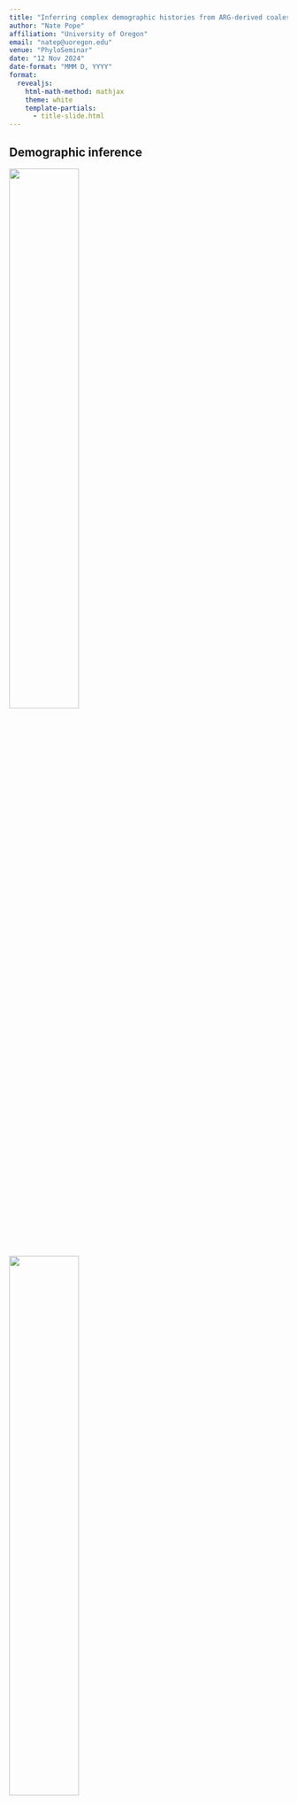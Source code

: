 ```yaml
---
title: "Inferring complex demographic histories from ARG-derived coalescence time distributions"
author: "Nate Pope"
affiliation: "University of Oregon"
email: "natep@uoregon.edu"
venue: "PhyloSeminar"
date: "12 Nov 2024"
date-format: "MMM D, YYYY"
format: 
  revealjs:
    html-math-method: mathjax
    theme: white
    template-partials:
      - title-slide.html
---
```


## Demographic inference

::: {.r-stack}

![](fig/pop-model/pop-model-0.png){.fragment .current-visible width="50%" fig-align="center" fragment-index=0}

![](fig/pop-model/pop-model-1.png){.fragment .current-visible width="50%" fig-align="center" fragment-index=1}

![](fig/pop-model/pop-model-2.png){.fragment .current-visible width="50%" fig-align="center" fragment-index=2}

![](fig/pop-model/pop-model-3.png){.fragment .current-visible width="50%" fig-align="center" fragment-index=3}

![](fig/pop-model/intgr-anim-0.gif){.fragment width="50%" fig-align="center" fragment-index=4}

:::

::: {.r-stack} 

::: {.fragment .current-visible fragment-index=0}
Given some population model, $\Theta$
:::

::: {.fragment .current-visible fragment-index=1}
$P(\mathrm{genealogy} \mid \Theta)$
:::

::: {.fragment .current-visible fragment-index=2}
Given some contemporary variation, $y$
:::

::: {.fragment .current-visible fragment-index=3}
$p(y \mid \mathrm{genealogy})$
:::

::: {.fragment .current-visible fragment-index=4}
$p(y \mid \Theta) = \int p(y \mid \mathrm{genealogy}) dP(\mathrm{genealogy} \mid \Theta)$
:::

::: {.fragment .current-visible fragment-index=5}
Inference $\implies \mathrm{argmax}_{\Theta}~p(y \mid \Theta)$
:::

:::

::: {.notes}

- In a nutshell

:::


## Ancestral recombination graphs

::: {.r-stack}

![](fig/arg-3d/arg-3d-0.png){.fragment .current-visible}

![](fig/arg-3d/arg-3d-1.png){.fragment .current-visible}

![](fig/arg-3d/arg-3d-2.png){.fragment .current-visible}

![](fig/arg-3d/arg-3d-3.png){.fragment .current-visible}

![](fig/arg-3d/arg-3d-4.png){.fragment .current-visible}

![](fig/arg-3d/arg-3d-5.png){.fragment .current-visible}

![](fig/arg-3d/arg-3d-6.png){.fragment .current-visible}

![](fig/arg-3d/node-view-0.png){.fragment .current-visible}

![](fig/arg-3d/node-view-1.png){.fragment .current-visible}

![](fig/arg-3d/node-view-2.png){.fragment .current-visible}

:::

::: aside

[Wong et al (2024) *Genetics*; Nielsen et al (2024) *Nat Rev Genet*; Lewanski et al (2024) *PLoS Genet*]{style="font-size: 75%"}

:::

::: {.notes}

- Haplotypes along recombinant sequence of length L

- Single point on sequence, gives genealogy

- Recombination event results in prune/regraft of leaf

- Recombination event results in prune/regraft of root

- Crucial point is, nodes are shared across trees, e.g. ancestral haplotypes

- TODO: haplotype view of ARG? text needed?

- Takeaway, space of ARGs is huge, integrating over it is hard

:::


## Inference at genomic scale

::: {.incremental .fragment}

- Reduce to single diploid and integrate ARG (PSMC, etc.)

- Fit "marginal" sample statistics (SFS, LD, etc.)

- Jointly infer ARG and demography (MCMC)

- [Condition on inferred ARG and ... ?]{style="color:firebrick"}

    - [Speidel et al 2019, 2021 (relate)]{style="color:firebrick"}

    - [Fan et al 2023 (gLike)]{style="color:firebrick"}

    - [Pope et al 2023 (this talk)]{style="color:firebrick"}

:::


## This talk

::: {.r-stack}

![](fig/roadmap/roadmap-0.png){.fragment .current-visible width="50%" fig-align="center" fragment-index=0}

![](fig/roadmap/roadmap-1.png){.fragment .current-visible width="50%" fig-align="center" fragment-index=1}

![](fig/roadmap/roadmap-2.png){.fragment .current-visible width="50%" fig-align="center" fragment-index=2}

:::

::: {.r-stack} 

::: {.fragment .current-visible fragment-index=0}
Get empirical time-to-event distribution from ARG
:::

::: {.fragment .current-visible fragment-index=1}
Reweight events to generate distinct (marginal) distributions
:::

::: {.fragment .current-visible fragment-index=2}
Find model that matches these marginal distributions
:::

:::


## Coalescence time distributions

::: {.r-stack}

![](fig/tree-ecdf/tree-0.png){.fragment .current-visible}

![](fig/tree-ecdf/tree-1.png){.fragment .current-visible}

![](fig/tree-ecdf/tree-ecdf-0.png){.fragment .current-visible}

![](fig/tree-ecdf/tree-ecdf-1p.png){.fragment .current-visible}

![](fig/tree-ecdf/tree-ecdf-1.png){.fragment .current-visible}

![](fig/tree-ecdf/tree-ecdf-2.png){.fragment .current-visible}

![](fig/tree-ecdf/tree-ecdf-3.png){.fragment .current-visible}

![](fig/tree-ecdf/tree-ecdf-4.png){.fragment .current-visible}

![](fig/tree-ecdf/tree-ecdf-5.png){.fragment .current-visible}

:::


## Marginalizing over trees

::: {.r-stack}

![](fig/marg-ecdf/marg-ecdf-0.png){.fragment .current-visible}

![](fig/marg-ecdf/marg-ecdf-1.png){.fragment .current-visible}

![](fig/marg-ecdf/marg-ecdf-2.png){.fragment .current-visible}

![](fig/marg-ecdf/marg-ecdf-3.png){.fragment .current-visible}

![](fig/marg-ecdf/marg-ecdf-4.png){.fragment .current-visible}

![](fig/marg-ecdf/marg-ecdf-5.png){.fragment .current-visible}

:::

::: {.notes}

- Information is sparse in a single tree, especially deep in time, hence we use the ARG.

- The ECDF is a deterministic function of a tree. Integrating over trees gives the true CDF.

- The empirical version sums over trees, weighting by relative span.

- The weighted average converges to true CDF asymptotically

- convergence (?)

:::


## Efficient marginalization

::: {.r-stack}

![](fig/incr-algo/two-trees-0.png){.fragment .current-visible}

![](fig/incr-algo/two-trees-1.png){.fragment .current-visible}

![](fig/incr-algo/two-trees-2.png){.fragment .current-visible}

![](fig/incr-algo/left-tree-detail-0.png){.fragment .current-visible}

![](fig/incr-algo/left-tree-detail-1.png){.fragment .current-visible}

![](fig/incr-algo/left-tree-detail-2.png){.fragment .current-visible}

![](fig/incr-algo/left-tree-detail-3.png){.fragment .current-visible}

![](fig/incr-algo/left-tree-detail-4.png){.fragment .current-visible}

![](fig/incr-algo/left-tree-detail-5.png){.fragment .current-visible}

![](fig/incr-algo/right-tree-detail-0.png){.fragment .current-visible}

![](fig/incr-algo/scaling-0.png){.fragment .current-visible width="60%" fig-align="center"}

:::

::: {.notes}

- Need to leverage redundancy of trees for efficiency

- Work with the TreeSequence data format, tskit library

- Crucial ingredient are "edge differences" between adjacent trees

- e.g. a prune-regraft of a single branch leaves the bulk of the topology unchanged

- The idea is to propagate changes in node state up from the removed/added edge

- If there are multiple edges removed/added, need to be careful about order

- Complexity is O(edges log tips) to get node weights, querying ECDF is binary search O(log nodes)

:::


## Duality of pair coalescence and Ne

::: {.r-stack}

![](fig/ne-duality/size-to-coal-0.png){.fragment .current-visible}

![](fig/ne-duality/size-to-coal-1.png){.fragment .current-visible}

![](fig/ne-duality/size-to-coal-2.png){.fragment .current-visible}

![](fig/ne-duality/size-to-coal-3.png){.fragment .current-visible}

![](fig/ne-duality/size-to-coal-4.png){.fragment .current-visible}

![](fig/ne-duality/size-to-coal-5.png){.fragment .current-visible}

:::


## Duality of pair coalescence and Ne

::: {.fragment}
Let $c_{ab} = \frac{\int_a^b c(t) dt}{b - a}$ be average rate over interval,
:::

::: {.r-stack}

::: {.fragment .current-visible}
$$
  1 - \exp\{ -(b - a) c_{ab} \} = \frac{\mathrm{CDF}(b) - \mathrm{CDF}(a)}{1 - \mathrm{CDF}(a)} 
$$
:::

::: {.fragment .current-visible}
$$
  1 - \exp\{ -(b - a) c_{ab} \} \approx \frac{\mathrm{ECDF}(b) - \mathrm{ECDF}(a)}{1 - \mathrm{ECDF}(a)}
$$
:::

::: {.fragment .current-visible}
$$
  c_{ab} \approx (a - b)^{-1} \log \left\{ 1 - \frac{\mathrm{ECDF}(b) - \mathrm{ECDF}(a)}{1 - \mathrm{ECDF}(a)} \right\}
$$
:::

::: {.fragment}
$$
  c_{ab} \approx (b - a)^{-1} \left(\frac{\mathrm{ECDF}(b) - \mathrm{ECDF}(a)}{1 - \mathrm{ECDF}(a)} \right)
$$
:::

:::

::: {.fragment}
Note $c_{ab}^{-1}$ is harmonic average of $n(t)$ over interval
:::


## Duality of pair coalescence and Ne


::: {.r-stack}

![](fig/ne-duality/size-to-coal-6.png){.fragment .current-visible}

![](fig/ne-duality/size-to-coal-7.png){.fragment .current-visible}

![](fig/ne-duality/size-to-coal-8.png){.fragment .current-visible}

:::

::: {.notes}

- Ne from coalescence rates from ARG isn't a new idea, cite Relate and maybe Yun's paper. Though maybe estimators are different

:::


## Pair coalescence and structure

Let $u(t)$ be population occupancy at time $t$, e.g.

$$
  u(0) = \{a, b\}
$$

in the present day.


## Pair coalescence and structure

Co-occupancy probability for population $i$ is,

$$
  f_{i,ab}(t) = P(u_t = \{i, i\} \mid u_0 = \{a, b\})
$$

given initial locations.


## Pair coalescence and structure

Thus instantaneous "cross-coalescence" rate,

$$
  c_{ab}(t) = \sum_i f_{i,ab}(t) n_i(t)^{-1}
$$

summing over populations with haploid size $n_i(t)$.


## Pair coalescence and structure

Modelled as an absorbing Markov process,

::: {.incremental}

- $(\#\mathrm{populations})^2$ transitory states 

- Absorbing state is coalescence

- Demographic parameters $\rightarrow$ transition rates

:::


## Pair coalescence and structure

::: {.r-stack}

![](fig/pair-rates/pair-rates-0.png){.fragment .current-visible}

![](fig/pair-rates/pair-rates-1.png){.fragment .current-visible}

![](fig/pair-rates/pair-rates-2.png){.fragment .current-visible}

![](fig/pair-rates/pair-rates-3.png){.fragment .current-visible}

![](fig/pair-rates/pair-rates-4.png){.fragment .current-visible}

![](fig/pair-rates/pair-rates-5.png){.fragment .current-visible}

![](fig/pair-rates/smooth-anim-0.gif){.fragment .current-visible}

:::

## Inverse problem

::: {.r-stack}

![](fig/pair-rates/pair-optim-0.png){.fragment .current-visible}

![](fig/pair-rates/pair-optim-1.png){.fragment .current-visible}

![](fig/pair-rates/pair-optim-2.png){.fragment .current-visible}

![](fig/pair-rates/pair-optim-3.png){.fragment .current-visible}

![](fig/pair-rates/smooth-optim-anim-0.gif){.fragment .current-visible}

:::

::: {.notes}

- The big question is, "is it identifiable"

- Which in some sense reflects whether the loss surface is amenable to gradient descent

:::


## Fitting to empirical rates

::: {.r-stack}

![](fig/pair-optim/emp-rates-0.png){.fragment .current-visible}

![](fig/pair-optim/emp-rates-1.png){.fragment .current-visible}

![](fig/pair-optim/emp-rates-2.png){.fragment .current-visible}

![](fig/pair-optim/emp-rates-3.png){.fragment .current-visible}

![](fig/pair-optim/emp-trio-rates-0.png){.fragment .current-visible}

![](fig/pair-optim/emp-trio-rates-2.png){.fragment .current-visible}

![](fig/pair-optim/emp-trio-rates-3.png){.fragment .current-visible}

:::

::: {.notes}

- This generalizes readily to more than two populations

- Using both first and second coalescences of trios (12 stats)

- In this case trio and pair rates look quite similar

- But provide more "observations" of the same pattern
  and are less sensitive to noise

- With more populations, using trio rates matters more as it generates
  non-redundant statistics

:::


## Fitting to inferred rates

::: {.r-stack}

![](fig/sim-tsinfer/mut-times-0.png){.fragment .current-visible width="50%" fig-align="center"}

![](fig/sim-tsinfer/mut-times-1.png){.fragment .current-visible width="50%" fig-align="center"}

:::

::: aside

[Kelleher et al (2019) *Nat Genet*, Wohns et al (2022) *Science*, Pope at al *in prep*]{style="font-size: 75%"}

:::


## Fitting to inferred rates

::: {.r-stack}

![](fig/sim-tsinfer/emp-pair-200-0.png){.fragment .current-visible}

![](fig/sim-tsinfer/emp-pair-200-1.png){.fragment .current-visible}

![](fig/sim-tsinfer/emp-pair-200-2.png){.fragment .current-visible}

![](fig/sim-tsinfer/emp-pair-200-3.png){.fragment .current-visible}

![](fig/sim-tsinfer/emp-pair-200-4.png){.fragment .current-visible}

![](fig/sim-tsinfer/emp-pair-200-5.png){.fragment .current-visible}

:::

::: {.notes}

- This machinery can easily be extended to more constrained settings, e.g. multiple rates per epoch, or parameterized functions

- Example is a little disingenuous, b/c noise in ARG inference will swamp out detail at that temporal scale

- For example, true vs inferred dates

- So as a litmus test i'm going to use a model on a log scale. The litmus test here is to infer the directionality of migration

:::


## Implementation details

::: {.fragment}

:::

Trio process also a CTMP 

## Implementation API

## WIP: fitting windowed rates

## WIP: fitting spatial rates

## Thank you!
